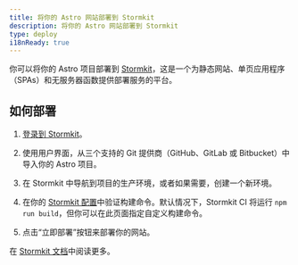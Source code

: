 ```yaml
---
title: 将你的 Astro 网站部署到 Stormkit
description: 将你的 Astro 网站部署到 Stormkit
type: deploy
i18nReady: true
---
```



你可以将你的 Astro 项目部署到 [Stormkit](https://stormkit.io/)，这是一个为静态网站、单页应用程序（SPAs）和无服务器函数提供部署服务的平台。

## 如何部署

1. [登录到 Stormkit](https://app.stormkit.io/auth)。

2. 使用用户界面，从三个支持的 Git 提供商（GitHub、GitLab 或 Bitbucket）中导入你的 Astro 项目。

3. 在 Stormkit 中导航到项目的生产环境，或者如果需要，创建一个新环境。

4. 在你的 [Stormkit 配置](https://stormkit.io/docs/deployments/configuration)中验证构建命令。默认情况下，Stormkit CI 将运行 `npm run build`，但你可以在此页面指定自定义构建命令。

5. 点击“立即部署”按钮来部署你的网站。

<ReadMore>在 [Stormkit 文档](https://stormkit.io/docs)中阅读更多。</ReadMore>
